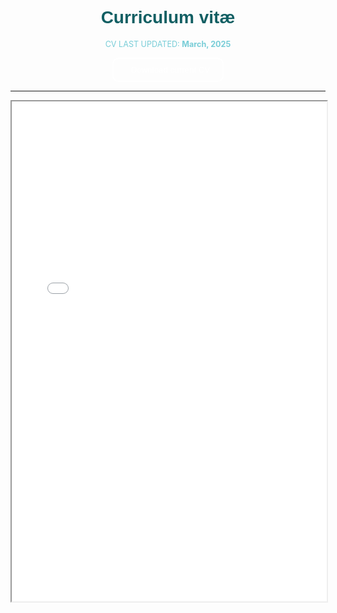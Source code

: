 <style>
  /* Contenedor de la imagen */
  .hero-container {
    width: 100%;
    text-align: center; /* Centra el contenido dentro del contenedor */
  }
  
  /* Imagen de fondo sin tintado */
  .hero-image {
    width: 100%;
    height: auto; /* Mantiene la proporción original de la imagen */
    object-fit: cover;
  }
  
  /* Estilo del título del artículo */
  .article-title {
    color: #f7fff7; /* Color del texto del título */
    font-size: 1.5em; /* Ajusta el tamaño del texto según sea necesario */
    font-family: sans-serif; /* Fuente sans-serif */
    margin-top: 20px; /* Espacio entre la imagen y el título */
    text-align: center; /* Centra el texto */
  }
</style>

<h1 style="color: #125F63;text-align: center;font-family: 'Jost', sans-serif;">Curriculum vitæ</h1>

<div style="text-align: center;">
  <span style="font-size: 0.9em; color: #78cdd7;">
  CV LAST UPDATED: <strong>March, 2025</strong>
  

<a href="CV_2025_OBK.pdf" download="OlegBelyaev_CV.pdf" style="text-decoration: none;">
  <button style="padding: 10px 20px; background-color: transparent; color: white; border: 2px solid white; border-radius: 10px; cursor: pointer; display: inline-flex; align-items: center; transition: background-color 0.3s, color 0.3s;">
    <i class="fas fa-download" style="margin-right: 8px;"></i> Download current CV
  </button>
</a>
  
----
   
<iframe src="CV_2025_OBK.pdf" width="100%" height="800"></iframe>
